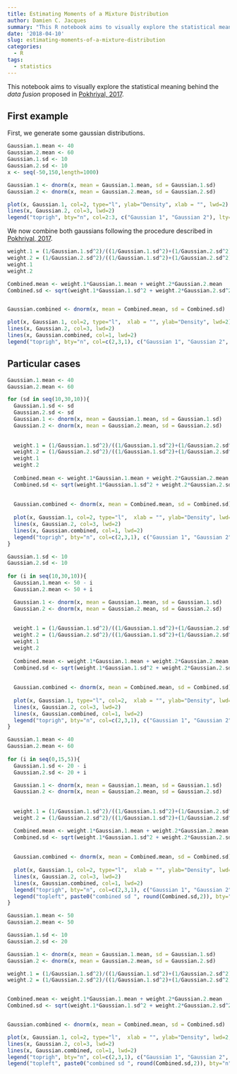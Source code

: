 ```yaml
---
title: Estimating Moments of a Mixture Distribution
author: Damien C. Jacques
summary: "This R notebook aims to visually explore the statistical meaning behind the *data fusion* proposed in [Pokhriyal, 2017](http://www.pnas.org/content/114/46/E9783)."
date: '2018-04-10'
slug: estimating-moments-of-a-mixture-distribution
categories:
  - R
tags:
  - statistics
---
```




This notebook aims to visually explore the statistical meaning behind the *data fusion* proposed in [Pokhriyal, 2017](http://www.pnas.org/content/114/46/E9783).

## First example

First, we generate some gaussian distributions.

```r
Gaussian.1.mean <- 40
Gaussian.2.mean <- 60
Gaussian.1.sd <- 10
Gaussian.2.sd <- 10
x <- seq(-50,150,length=1000)

Gaussian.1 <- dnorm(x, mean = Gaussian.1.mean, sd = Gaussian.1.sd)
Gaussian.2 <- dnorm(x, mean = Gaussian.2.mean, sd = Gaussian.2.sd)

plot(x, Gaussian.1, col=2, type="l", ylab="Density", xlab = "", lwd=2)
lines(x, Gaussian.2, col=3, lwd=2)
legend("toprigh", bty="n", col=2:3, c("Gaussian 1", "Gaussian 2"), lty=1, lwd=2)
```

We now combine both gaussians following the procedure described in [Pokhriyal, 2017](http://www.pnas.org/content/114/46/E9783).

```r
weight.1 = (1/Gaussian.1.sd^2)/((1/Gaussian.1.sd^2)+(1/Gaussian.2.sd^2))
weight.2 = (1/Gaussian.2.sd^2)/((1/Gaussian.1.sd^2)+(1/Gaussian.2.sd^2))
weight.1
weight.2

Combined.mean <- weight.1*Gaussian.1.mean + weight.2*Gaussian.2.mean
Combined.sd <- sqrt(weight.1*Gaussian.1.sd^2 + weight.2*Gaussian.2.sd^2 + weight.1*weight.2*(Gaussian.1.mean-Gaussian.2.mean)^2) 


Gaussian.combined <- dnorm(x, mean = Combined.mean, sd = Combined.sd)

plot(x, Gaussian.1, col=2, type="l",  xlab = "", ylab="Density", lwd=2)
lines(x, Gaussian.2, col=3, lwd=2)
lines(x, Gaussian.combined, col=1, lwd=2)
legend("toprigh", bty="n", col=c(2,3,1), c("Gaussian 1", "Gaussian 2", "Gaussian comb."), lty=1, lwd=2)
```


## Particular cases


```r

Gaussian.1.mean <- 40
Gaussian.2.mean <- 60

for (sd in seq(10,30,10)){
  Gaussian.1.sd <- sd
  Gaussian.2.sd <- sd
  Gaussian.1 <- dnorm(x, mean = Gaussian.1.mean, sd = Gaussian.1.sd)
  Gaussian.2 <- dnorm(x, mean = Gaussian.2.mean, sd = Gaussian.2.sd)
  
  
  weight.1 = (1/Gaussian.1.sd^2)/((1/Gaussian.1.sd^2)+(1/Gaussian.2.sd^2))
  weight.2 = (1/Gaussian.2.sd^2)/((1/Gaussian.1.sd^2)+(1/Gaussian.2.sd^2))
  weight.1
  weight.2
  
  Combined.mean <- weight.1*Gaussian.1.mean + weight.2*Gaussian.2.mean
  Combined.sd <- sqrt(weight.1*Gaussian.1.sd^2 + weight.2*Gaussian.2.sd^2 + weight.1*weight.2*(Gaussian.1.mean-Gaussian.2.mean)^2) 
  
  
  Gaussian.combined <- dnorm(x, mean = Combined.mean, sd = Combined.sd)
  
  plot(x, Gaussian.1, col=2, type="l",  xlab = "", ylab="Density", lwd=2, main=paste0("G1 mean= 40, G2 mean=60, sd=",sd))
  lines(x, Gaussian.2, col=3, lwd=2)
  lines(x, Gaussian.combined, col=1, lwd=2)
  legend("toprigh", bty="n", col=c(2,3,1), c("Gaussian 1", "Gaussian 2", "Gaussian comb."), lty=1, lwd=2)
}
```

```r
Gaussian.1.sd <- 10
Gaussian.2.sd <- 10
  
for (i in seq(10,30,10)){
  Gaussian.1.mean <- 50 - i
  Gaussian.2.mean <- 50 + i

  Gaussian.1 <- dnorm(x, mean = Gaussian.1.mean, sd = Gaussian.1.sd)
  Gaussian.2 <- dnorm(x, mean = Gaussian.2.mean, sd = Gaussian.2.sd)
  
  
  weight.1 = (1/Gaussian.1.sd^2)/((1/Gaussian.1.sd^2)+(1/Gaussian.2.sd^2))
  weight.2 = (1/Gaussian.2.sd^2)/((1/Gaussian.1.sd^2)+(1/Gaussian.2.sd^2))
  weight.1
  weight.2
  
  Combined.mean <- weight.1*Gaussian.1.mean + weight.2*Gaussian.2.mean
  Combined.sd <- sqrt(weight.1*Gaussian.1.sd^2 + weight.2*Gaussian.2.sd^2 + weight.1*weight.2*(Gaussian.1.mean-Gaussian.2.mean)^2) 
  
  
  Gaussian.combined <- dnorm(x, mean = Combined.mean, sd = Combined.sd)
  
  plot(x, Gaussian.1, type="l", col=2,  xlab = "", ylab="Density", lwd=2, main=paste0("G1 mean=",50-i, ", G2 mean=",50+i, ", sd=10"))
  lines(x, Gaussian.2, col=3, lwd=2)
  lines(x, Gaussian.combined, col=1, lwd=2)
  legend("toprigh", bty="n", col=c(2,3,1), c("Gaussian 1", "Gaussian 2", "Gaussian comb."), lty=1, lwd=2)
}
```

```r
Gaussian.1.mean <- 40
Gaussian.2.mean <- 60
  
for (i in seq(0,15,5)){
  Gaussian.1.sd <- 20 - i
  Gaussian.2.sd <- 20 + i

  Gaussian.1 <- dnorm(x, mean = Gaussian.1.mean, sd = Gaussian.1.sd)
  Gaussian.2 <- dnorm(x, mean = Gaussian.2.mean, sd = Gaussian.2.sd)
  
  
  weight.1 = (1/Gaussian.1.sd^2)/((1/Gaussian.1.sd^2)+(1/Gaussian.2.sd^2))
  weight.2 = (1/Gaussian.2.sd^2)/((1/Gaussian.1.sd^2)+(1/Gaussian.2.sd^2))

  Combined.mean <- weight.1*Gaussian.1.mean + weight.2*Gaussian.2.mean
  Combined.sd <- sqrt(weight.1*Gaussian.1.sd^2 + weight.2*Gaussian.2.sd^2 + weight.1*weight.2*(Gaussian.1.mean-Gaussian.2.mean)^2) 
  
  
  Gaussian.combined <- dnorm(x, mean = Combined.mean, sd = Combined.sd)
  
  plot(x, Gaussian.1, col=2, type="l",  xlab = "", ylab="Density", lwd=2, main=paste0("G1 mean=",Gaussian.1.mean, ", G2 mean=",Gaussian.2.mean, ", G1 sd=",Gaussian.1.sd,", G2 sd=",Gaussian.2.sd ))
  lines(x, Gaussian.2, col=3, lwd=2)
  lines(x, Gaussian.combined, col=1, lwd=2)
  legend("toprigh", bty="n", col=c(2,3,1), c("Gaussian 1", "Gaussian 2", "Gaussian comb."), lty=1, lwd=2)
  legend("topleft", paste0("combined sd ", round(Combined.sd,2)), bty="n")
}
```
```r
Gaussian.1.mean <- 50
Gaussian.2.mean <- 50 

Gaussian.1.sd <- 10
Gaussian.2.sd <- 20

Gaussian.1 <- dnorm(x, mean = Gaussian.1.mean, sd = Gaussian.1.sd)
Gaussian.2 <- dnorm(x, mean = Gaussian.2.mean, sd = Gaussian.2.sd)

weight.1 = (1/Gaussian.1.sd^2)/((1/Gaussian.1.sd^2)+(1/Gaussian.2.sd^2))
weight.2 = (1/Gaussian.2.sd^2)/((1/Gaussian.1.sd^2)+(1/Gaussian.2.sd^2))


Combined.mean <- weight.1*Gaussian.1.mean + weight.2*Gaussian.2.mean
Combined.sd <- sqrt(weight.1*Gaussian.1.sd^2 + weight.2*Gaussian.2.sd^2 + weight.1*weight.2*(Gaussian.1.mean-Gaussian.2.mean)^2) 


Gaussian.combined <- dnorm(x, mean = Combined.mean, sd = Combined.sd)

plot(x, Gaussian.1, col=2, type="l",  xlab = "", ylab="Density", lwd=2, main=paste0("G1 mean=",Gaussian.1.mean, ", G2 mean=",Gaussian.2.mean, ", G1 sd=",Gaussian.1.sd,", G2 sd=",Gaussian.2.sd ))
lines(x, Gaussian.2, col=3, lwd=2)
lines(x, Gaussian.combined, col=1, lwd=2)
legend("toprigh", bty="n", col=c(2,3,1), c("Gaussian 1", "Gaussian 2", "Gaussian comb."), lty=1, lwd=2)
legend("topleft", paste0("combined sd ", round(Combined.sd,2)), bty="n")
```